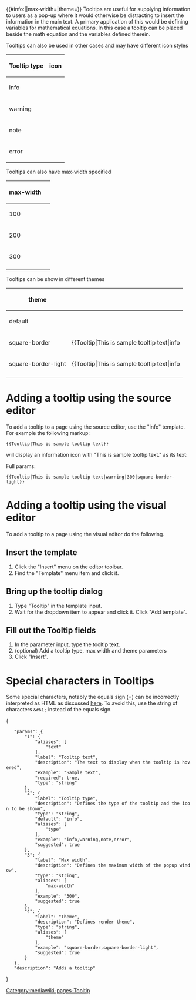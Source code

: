 <includeonly>{{#info:{{{1|}}}|{{{2|info}}}|max-width={{{3|}}}|theme={{{4|}}}}}</includeonly><noinclude>
Tooltips are useful for supplying information to users as a pop-up where it would otherwise be distracting to insert the information in the main text. A primary application of this would be defining variables for mathematical equations. In this case a tooltip can be placed beside the math equation and the variables defined therein.

Tooltips can also be used in other cases and may have different icon styles

{| class="wikitable"
|-
!Tooltip type!!icon
|-
|info||{{Tooltip|This is sample tooltip text|info}}
|-
|warning||{{Tooltip|This is sample tooltip text|warning}}
|-
|note||{{Tooltip|This is sample tooltip text|note}}
|-
|error||{{Tooltip|This is sample tooltip text|error}}
|}

Tooltips can also have max-width specified

{| class="wikitable"
|-
!max-width!!
|-
|100||{{Tooltip|This is sample tooltip text|info|100}}
|-
|200||{{Tooltip|This is sample tooltip text|info|200}}
|-
|300||{{Tooltip|This is sample tooltip text|info|300}}
|-
|}

Tooltips can be show in different themes

{| class="wikitable"
|-
!theme!!
|-
|default||{{Tooltip|This is sample tooltip text|info}}
|-
|square-border||{{Tooltip|This is sample tooltip text|info||square-border}}
|-
|square-border-light||{{Tooltip|This is sample tooltip text|info||square-border-light}}
|-
|}

= Adding a tooltip using the source editor =

To add a tooltip to a page using the source editor, use the "info" template. For example the following markup:

<pre>{{Tooltip|This is sample tooltip text}}</pre>

will display an information icon with "This is sample tooltip text." as its text:

{{Tooltip|This is sample tooltip text}}

Full params:

<pre>{{Tooltip|This is sample tooltip text|warning|300|square-border-light}}</pre>

= Adding a tooltip using the visual editor =

To add a tooltip to a page using the visual editor do the following.

== Insert the template ==
# Click the "Insert" menu on the editor toolbar.
# Find the "Template" menu item and click it.

== Bring up the tooltip dialog ==
# Type "Tooltip" in the template input.
# Wait for the dropdown item to appear and click it. Click "Add template".

== Fill out the Tooltip fields ==
# In the parameter input, type the tooltip text.
# (optional) Add a tooltip type, max width and theme parameters
# Click "Insert".

= Special characters in Tooltips =
Some special characters, notably the equals sign (<nowiki>=</nowiki>) can be incorrectly interpreted as HTML as discussed [[smw:Help:Special_characters_in_tooltips|here]]. To avoid this, use the string of characters <code>&amp;#61;</code> instead of the equals sign.

<templatedata>
{
	"params": {
		"1": {
			"aliases": [
				"text"
			],
			"label": "Tooltip text",
			"description": "The text to display when the tooltip is hovered",
			"example": "Sample text",
			"required": true,
			"type": "string"
		},
		"2": {
			"label": "Tooltip type",
			"description": "Defines the type of the tooltip and the icon to be shown",
			"type": "string",
			"default": "info",
			"aliases": [
				"type"
			],
			"example": "info,warning,note,error",
			"suggested": true
		},
		"3": {
			"label": "Max width",
			"description": "Defines the maximum width of the popup window",
			"type": "string",
			"aliases": [
				"max-width"
			],
			"example": "300",
			"suggested": true
		},
		"4": {
			"label": "Theme",
			"description": "Defines render theme",
			"type": "string",
			"aliases": [
				"theme"
			],
			"example": "square-border,square-border-light",
			"suggested": true
		}
	},
	"description": "Adds a tooltip"
}
</templatedata>
[[Category:mediawiki-pages-Tooltip]]
</noinclude>
